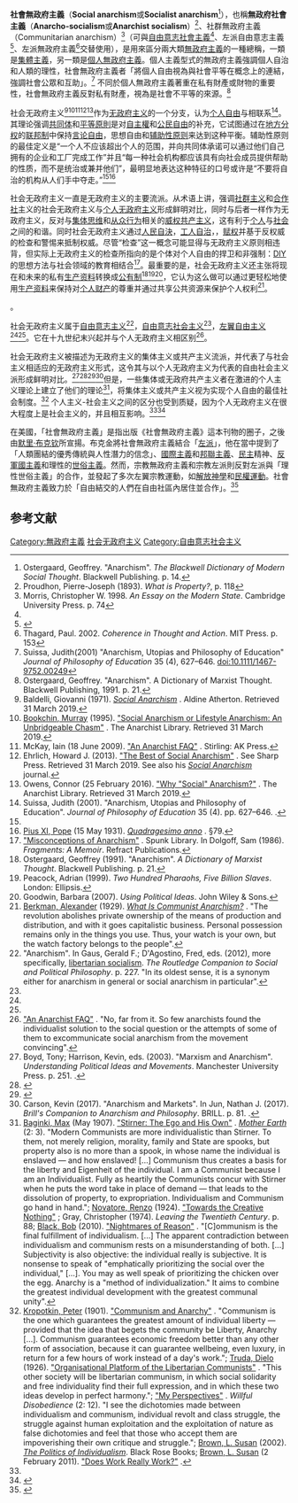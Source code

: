 {{Expand language|1=en}}
{{Translating|||time=2020-04-09T08:42:22+00:00}}
{{Anarchism sidebar|schools}}

'''社會無政府主義'''（'''Social anarchism'''或'''Socialist anarchism'''<ref name="Ostergaard p. 14">Ostergaard, Geoffrey. "Anarchism". ''The Blackwell Dictionary of Modern Social Thought''. Blackwell Publishing. p. 14.</ref>），也稱'''無政府社會主義'''（'''Anarcho-socialism'''或'''Anarchist socialism'''）<ref>Proudhon, Pierre-Joseph (1893). ''What is Property?'', p. 118</ref>、社群無政府主義（Communitarian anarchism）<ref>Morris, Christopher W. 1998. ''An Essay on the Modern State''. Cambridge University Press. p. 74</ref>（可與[[自由意志社會主義|自由意志社會主義]]<ref name="Ostergaard p. 14"/>、左派自由意志主義<ref>{{cite book|title=Social Anarchism Or Lifestyle Anarchism: An Unbridgeable Chasm|last=Bookchin|first=Murray|year=1995|publisher=AK Press}}</ref>、左派無政府主義<ref name=thagard>Thagard, Paul. 2002. ''Coherence in Thought and Action''. MIT Press. p. 153</ref>交替使用），是用來區分兩大類[[無政府主義|無政府主義]]的一種總稱，一類是[[集體主義|集體主義]]，另一類是[[個人無政府主義|個人無政府主義]]。個人主義型式的無政府主義強調個人自治和人類的理性，社會無政府主義者「將個人自由視為與社會平等在概念上的連結，強調社會公眾和互助」。<ref>Suissa, Judith(2001) "Anarchism, Utopias and Philosophy of Education" ''Journal of Philosophy of Education'' 35 (4), 627–646. doi:10.1111/1467-9752.00249 </ref> 不同於個人無政府主義著重在私有財產或財物的重要性，社會無政府主義反對私有財產，視為是社會不平等的來源。<ref>Ostergaard, Geoffrey. "Anarchism". A Dictionary of Marxist Thought. Blackwell Publishing, 1991. p. 21.</ref> 

社会无政府主义<ref>Baldelli, Giovanni (1971). [https://books.google.it/books?id=1pEO5ZAKW5AC&pg=PA6&lpg=PA6&dq=social+anarchism&source=bl&ots=BWb3H7Sut0&sig=ACfU3U02IG2wZGopeBFCA9Vxr_G9Tipv-w&hl=it&sa=X&ved=2ahUKEwiEstPMpavhAhUR3aQKHQQbB1oQ6AEwCXoECAkQAQ#v=onepage&q=social%20anarchism&f=false ''Social Anarchism''] {{Wayback|url=https://books.google.it/books?id=1pEO5ZAKW5AC&pg=PA6&lpg=PA6&dq=social+anarchism&source=bl&ots=BWb3H7Sut0&sig=ACfU3U02IG2wZGopeBFCA9Vxr_G9Tipv-w&hl=it&sa=X&ved=2ahUKEwiEstPMpavhAhUR3aQKHQQbB1oQ6AEwCXoECAkQAQ#v=onepage&q=social%20anarchism&f=false |date=20200412224136 }}. Aldine Atherton. Retrieved 31 March 2019.</ref><ref>[[Murray_Bookchin|Bookchin, Murray]] (1995). [https://theanarchistlibrary.org/library/murray-bookchin-social-anarchism-or-lifestyle-anarchism-an-unbridgeable-chasm "Social Anarchism or Lifestyle Anarchism: An Unbridgeable Chasm"] {{Wayback|url=https://theanarchistlibrary.org/library/murray-bookchin-social-anarchism-or-lifestyle-anarchism-an-unbridgeable-chasm |date=20200413184437 }}. The Anarchist Library. Retrieved 31 March 2019.</ref><ref>McKay, Iain (18 June 2009). [https://theanarchistlibrary.org/library/the-anarchist-faq-editorial-collective-an-anarchist-faq "An Anarchist FAQ"] {{Wayback|url=https://theanarchistlibrary.org/library/the-anarchist-faq-editorial-collective-an-anarchist-faq |date=20200413184404 }}. Stirling: AK Press.</ref><ref>Ehrlich, Howard J. (2013). [https://www.akpress.org/bestofsocialanarchism.html "The Best of Social Anarchism"] {{Wayback|url=https://www.akpress.org/bestofsocialanarchism.html |date=20190331042708 }}. See Sharp Press. Retrieved 31 March 2019. See also his ''[[Social_Anarchism_(journal)|Social Anarchism]]'' journal.</ref><ref>Owens, Connor (25 February 2016). [https://theanarchistlibrary.org/library/connor-owens-why-social-anarchism "Why "Social" Anarchism?"] {{Wayback|url=https://theanarchistlibrary.org/library/connor-owens-why-social-anarchism |date=20200413184412 }}. The Anarchist Library. Retrieved 31 March 2019.</ref>作为[[无政府主义|无政府主义]]的一个分支，认为[[个人自由|个人自由]]与{{tsl|en|Mutual aid (organization theory)|互助 (组织理论)|互助}}相联系<ref name="Suissa, Judith 2001">Suissa, Judith (2001). "Anarchism, Utopias and Philosophy of Education". ''Journal of Philosophy of Education'' 35 (4). pp. 627–646. {{doi|10.1111/1467-9752.00249}}.</ref>。其理论强调[[社群|共同体]]和[[平等原則|平等原則]]是对[[自主權|自主權]]和[[公民自由|公民自由]]的补充，它试图通过在[[地方分权|地方分权]]的[[联邦主义|联邦制]]中保持[[言论自由|言论自由]]，思想自由和[[辅助性原则|辅助性原则]]来达到这种平衡。辅助性原则的最佳定义是“一个人不应该超出个人的范围，并向共同体承诺可以通过他们自己拥有的企业和工厂完成工作”并且“每一种社会机构都应该具有向社会成员提供帮助的性质，而不是统治或兼并他们”，最明显地表达这种特征的口号或许是“不要将自治的机构从人们手中夺走。”<ref name="Suissa, Judith 2001"/><ref>[[Pope_Pius_XI|Pius XI, Pope]] (15 May 1931). [https://www.vatican.va/holy_father/pius_xi/encyclicals/documents/hf_p-xi_enc_19310515_quadragesimo-anno_en.html ''Quadragesimo anno''] {{Wayback|url=https://www.vatican.va/holy_father/pius_xi/encyclicals/documents/hf_p-xi_enc_19310515_quadragesimo-anno_en.html |date=20160423101126 }}. §79.</ref>

社会无政府主义一直是无政府主义的主要流派。从术语上讲，强调[[社群主义|社群主义]]和[[合作社|合作社]]主义的社会无政府主义与[[个人无政府主义|个人无政府主义]]形成鲜明对比，同时与后者一样作为无政府主义，反对与[[集体思维|集体思维]]和[[从众行为|从众行为]]相关的[[威权|威权]][[共产主义|共产主义]]，这有利于[[个人|个人]]与[[社会|社会]]之间的和谐。同时社会无政府主义通过[[人民自決|人民自決]]，[[工人自治|工人自治]]，{{tsl|en|Anarchism and education|安那其主义与教育|教育}}，[[賦權|赋权]]并基于反权威的检查和警惕来抵制权威。尽管“检查”这一概念可能显得与无政府主义原则相违背，但实际上无政府主义的检查所指向的是个体对个人自由的捍卫和非强制：[[DIY|DIY]]的思想方法与社会领域的教育相结合<ref name="Dolgoff">[http://www.spunk.org/library/intro/sp001634.html "Misconceptions of Anarchism"] {{Wayback|url=http://www.spunk.org/library/intro/sp001634.html |date=20200413184340 }}. Spunk Library. In Dolgoff, Sam (1986). ''Fragments: A Memoir''. Refract Publications.</ref>。最重要的是，社会无政府主义还主张将现在和未来的私有[[生产资料|生产资料]]转换成[[公有制|公有制]]<ref name="Ostergaard">Ostergaard, Geoffrey (1991). "Anarchism". ''A Dictionary of Marxist Thought''. Blackwell Publishing. p. 21.</ref><ref name="Peacock">Peacock, Adrian (1999). ''Two Hundred Pharaohs, Five Billion Slaves''. London: Ellipsis.</ref><ref name="Goodwin">Goodwin, Barbara (2007). ''Using Political Ideas''. John Wiley & Sons.</ref>，它认为这么做可以通过更轻松地使用[[生产资料|生产资料]]来保持对[[動產|个人财产]]的尊重并通过共享公共资源来保护个人权利<ref name="Berkman">[[Alexander_Berkman|Berkman, Alexander]] (1929). [http://www.theanarchistlibrary.org/HTML/Alexander_Berkman__What_Is_Communist_Anarchism_.html ''What Is Communist Anarchism?''] {{Wayback|url=http://www.theanarchistlibrary.org/HTML/Alexander_Berkman__What_Is_Communist_Anarchism_.html |date=20120523195452 }}. "The revolution abolishes private ownership of the means of production and distribution, and with it goes capitalistic business. Personal possession remains only in the things you use. Thus, your watch is your own, but the watch factory belongs to the people".</ref>。

{{fact|社会无政府主义被认为是一个笼统的术语，因为它通常指代着诸如[[无政府共产主义|无政府共产主义]]、[[集体无政府主义|集体无政府主义]]以及{{tsl|en|Mutualism (economic theory)|互助主义|互助主义}}等概念，有时也可以包括由非国家控制的{{tsl|en|guild socialist|基爾特社會主義|基爾特社會主義}}联盟，基于企业内双重权力的[[产业民主|产业民主]]和{{tsl|en|economic democracy|经济民主|经济民主}}，甚至是主张由[[工人委员会|工人委员会]]联盟，[[工人委员会|工人委员会]]取代[[国家|国家]]并保留大部分基本权利的派系。此外，它还包括[[无政府工团主义|无政府工团主义]]的[[工会|工会]]理论，{{tsl|en|Platformism||Platformism}}和{{tsl|en|Especifismo||specifism}}的社会斗争策略以及[[社会生态学|社会生态学]]。作为一个术语，随着社会无政府主义的语义与发生重叠，在19世纪末与个人无政府主义相区别开后，以[[无政府共产主义|无政府共产主义]]取代“集体无政府主义”成为主要趋势}}。

社会无政府主义属于[[自由意志主义|自由意志主义]]<ref>"Anarchism". In Gaus, Gerald F.; D'Agostino, Fred, eds. (2012), more specifically, [[libertarian_socialism|libertarian socialism]]. ''The Routledge Companion to Social and Political Philosophy''. p. 227. "In its oldest sense, it is a synonym either for anarchism in general or social anarchism in particular".</ref>，[[自由意志社会主义|自由意志社会主义]]<ref name="Ostergaard p. 14" />，[[左翼自由主义|左翼自由主义]]<ref name="Bookchin 1995"/><ref name="Routledge p. 227"/>。它在十九世纪末兴起并与个人无政府主义相区别<ref>[http://anarchism.pageabode.com/afaq/secG2.html "An Anarchist FAQ"] {{Wayback|url=http://anarchism.pageabode.com/afaq/secG2.html |date=20130701112844 }}. "No, far from it.  So few anarchists found the individualist solution to the social question or the attempts of some of them to excommunicate social anarchism from the movement convincing".</ref>。

社会无政府主义被描述为无政府主义的集体主义或共产主义流派，并代表了与社会主义相适应的无政府主义形式，这令其与以个人无政府主义为代表的自由社会主义派形成鲜明对比。<ref>Boyd, Tony; Harrison, Kevin, eds. (2003). "Marxism and Anarchism". ''Understanding Political Ideas and Movements''. Manchester University Press. p. 251. {{ISBN|9780719061516}}.</ref><ref>{{cite book|editor-last=McKay|editor-first=Iain|year=2012|chapter=Section G – Is Individualist Anarchism Capitalistic?|title=An Anarchist FAQ|volume=II|location=Stirling|publisher=AK Press|isbn=9781849351225}}</ref><ref name="Franks 2013">{{cite journal|last=Franks|first=Benjamin|date=August 2013|editor-last1=Freeden|editor-first1=Michael|editor-last2=Stears|editor-first2=Marc|title=Anarchism|journal=The Oxford Handbook of Political Ideologies|publisher=Oxford University Press|pages=385–404|doi=10.1093/oxfordhb/9780199585977.013.0001}}</ref><ref>Carson, Kevin (2017). "Anarchism and Markets". In Jun, Nathan J. (2017). ''Brill's Companion to Anarchism and Philosophy''. BRILL. p. 81. {{ISBN|9789004356894}}.</ref>但是，一些集体或无政府共产主义者在激进的个人主义理论上建立了他们的理论<ref>[[Max_Baginski|Baginki, Max]] (May 1907). [http://dwardmac.pitzer.edu/anarchist_archives/goldman/ME/mev2n3.html#142 "Stirner: The Ego and His Own"] {{Wayback|url=http://dwardmac.pitzer.edu/anarchist_archives/goldman/ME/mev2n3.html#142 |date=20170907103320 }}. ''[[Mother_Earth_(magazine)|Mother Earth]]'' (2: 3). "Modern Communists are more individualistic than Stirner. To them, not merely religion, morality, family and State are spooks, but property also is no more than a spook, in whose name the individual is enslaved — and how enslaved! [...] Communism thus creates a basis for the liberty and Eigenheit of the individual. I am a Communist because I am an Individualist. Fully as heartily the Communists concur with Stirner when he puts the word take in place of demand — that leads to the dissolution of property, to expropriation. Individualism and Communism go hand in hand."; [[Renzo_Novatore|Novatore, Renzo]] (1924). [http://www.theanarchistlibrary.org/HTML/Renzo_Novatore__Toward_the_Creative_Nothing.html "Towards the Creative Nothing"] {{Wayback|url=http://www.theanarchistlibrary.org/HTML/Renzo_Novatore__Toward_the_Creative_Nothing.html |date=20101128162745 }}; Gray, Christopher (1974). ''Leaving the Twentieth Century''. p. 88; [[Bob_Black|Black, Bob]] (2010). [http://www.theanarchistlibrary.org/HTML/Bob_Black__Nightmares_of_Reason.html#toc22 "Nightmares of Reason"] {{Wayback|url=http://www.theanarchistlibrary.org/HTML/Bob_Black__Nightmares_of_Reason.html#toc22 |date=20101027102331 }}. "[C]ommunism is the final fulfillment of individualism. [...] The apparent contradiction between individualism and communism rests on a misunderstanding of both. [...] Subjectivity is also objective: the individual really is subjective. It is nonsense to speak of "emphatically prioritizing the social over the individual," [...]. You may as well speak of prioritizing the chicken over the egg. Anarchy is a "method of individualization." It aims to combine the greatest individual development with the greatest communal unity".</ref>，将集体主义或共产主义视为实现个人自由的最佳社会制度。<ref name="Communism and Anarchy">[[Peter_Kropotkin|Kropotkin, Peter]] (1901). [http://www.theanarchistlibrary.org/HTML/Petr_Kropotkin__Communism_and_Anarchy.html "Communism and Anarchy"] {{WebCite|url=https://www.webcitation.org/60XT5iyby?url=http://www.theanarchistlibrary.org/HTML/Petr_Kropotkin__Communism_and_Anarchy.html |date=20110729121453 |dateformat=iso }}. "Communism is the one which guarantees the greatest amount of individual liberty — provided that the idea that begets the community be Liberty, Anarchy [...]. Communism guarantees economic freedom better than any other form of association, because it can guarantee wellbeing, even luxury, in return for a few hours of work instead of a day's work."; [[Dielo_Truda|Truda, Dielo]] (1926). [http://www.theanarchistlibrary.org/HTML/Dielo_Truda__Workers__Cause___Organisational_Platform_of_the_Libertarian_Communists.html "Organisational Platform of the Libertarian Communists"] {{WebCite|url=https://www.webcitation.org/60XT5tf40?url=http://www.theanarchistlibrary.org/HTML/Dielo_Truda__Workers__Cause___Organisational_Platform_of_the_Libertarian_Communists.html |date=20110729121456 |dateformat=iso }}. "This other society will be libertarian communism, in which social solidarity and free individuality find their full expression, and in which these two ideas develop in perfect harmony."; [https://theanarchistlibrary.org/library/various-authors-willful-disobedience-volume-2-number-12#toc18 "My Perspectives"] {{Wayback|url=https://theanarchistlibrary.org/library/various-authors-willful-disobedience-volume-2-number-12#toc18 |date=20200415141921 }}. ''Willful Disobedience'' (2: 12). "I see the dichotomies made between individualism and communism, individual revolt and class struggle, the struggle against human exploitation and the exploitation of nature as false dichotomies and feel that those who accept them are impoverishing their own critique and struggle."; [[L._Susan_Brown|Brown, L. Susan]] (2002). ''[[The_Politics_of_Individualism|The Politics of Individualism]]''. Black Rose Books; [[L._Susan_Brown|Brown, L. Susan]] (2 February 2011). [https://theanarchistlibrary.org/library/l-susan-brown-does-work-really-work "Does Work Really Work?"] {{Wayback|url=https://theanarchistlibrary.org/library/l-susan-brown-does-work-really-work |date=20120613181303 }}.</ref> 个人主义-社会主义之间的区分也受到质疑，因为个人无政府主义在很大程度上是社会主义的，并且相互影响。<ref name="Franks 2013"/><ref>{{cite book|editor-last=McKay|editor-first=Iain|year=2012|title=An Anarchist FAQ|volume=II|location=Stirling|publisher=AK Press|isbn=9781849351225}}</ref>

在美國，「社會無政府主義」是指出版《社會無政府主義》這本刊物的圈子，之後由[[默里·布克钦|默里·布克钦]]所宣揚。布克金將社會無政府主義結合「[[左派|左派]]」，他在當中提到了「人類團結的優秀傳統與人性潛力的信念」、[[國際主義|國際主義]]和[[邦聯制|邦聯主義]]、[[民主|民主]]精神、[[反軍國主義|反軍國主義]]和理性的[[世俗主義|世俗主義]]。然而，宗教無政府主義和宗教左派則反對左派與「理性世俗主義」的合作，並發起了多次左翼宗教運動，如[[解放神學|解放神學]]和[[民權運動|民權運動]]。社會無政府主義致力於「自由結交的人們在自由社區內居住並合作」。<ref>{{Cite web |url=http://flag.blackened.net/liberty/miscon.html |title=http://flag.blackened.net/liberty/miscon.html |accessdate=2009-06-20 |archive-date=1998-02-06 |archive-url=https://web.archive.org/web/19980206141952/http://flag.blackened.net/liberty/miscon.html |dead-url=yes }}</ref>
{{Portal|无政府主义}}
== 参考文献 ==
{{Reflist|2}}

[[Category:無政府主義|Category:無政府主義]]
[[Category:社会无政府主义|]]
[[Category:自由意志社会主义|Category:自由意志社会主义]]